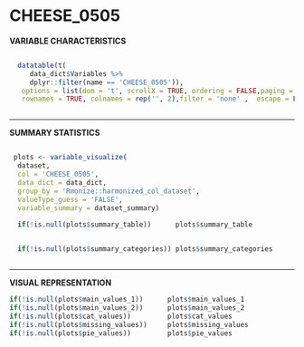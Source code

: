 # CHEESE\_0505{.unnumbered #var34}


**VARIABLE CHARACTERISTICS**

<div style= "display:flex; margin:auto" > 


```r

  
  datatable(t(
     data_dict$Variables %>%
     dplyr::filter(name == 'CHEESE_0505')),
   options = list(dom = 't', scrollX = TRUE, ordering = FALSE,paging = FALSE),
   rownames = TRUE, colnames = rep('', 2),filter = 'none' ,  escape = FALSE)

```

</div>



----------------------------------------------------------------------

**SUMMARY STATISTICS**

<div style= "display:flex; margin:auto" > 


```r

        
 plots <- variable_visualize(
  dataset,
  col = 'CHEESE_0505',
  data_dict = data_dict, 
  group_by = 'Rmonize::harmonized_col_dataset',
  valueType_guess = 'FALSE',
  variable_summary = dataset_summary)       
        
  if(!is.null(plots$summary_table))      plots$summary_table                  

```

</div>


<div style= "display:flex; margin:auto" > 


```r

        
  if(!is.null(plots$summary_categories)) plots$summary_categories             

```

</div>


---------------------------------------------------------------------

**VISUAL REPRESENTATION**

```r

        
if(!is.null(plots$main_values_1))      plots$main_values_1
if(!is.null(plots$main_values_2))      plots$main_values_2
if(!is.null(plots$cat_values))         plots$cat_values
if(!is.null(plots$missing_values))     plots$missing_values
if(!is.null(plots$pie_values))         plots$pie_values                       

```


